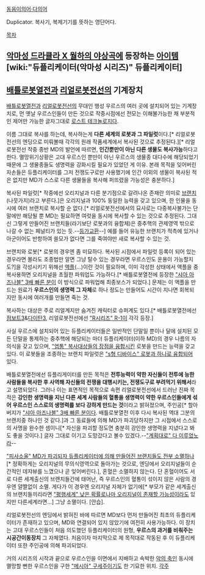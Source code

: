 [[동음이의어·다의어]]

Duplicator. 
복사기, 복제기기를 뜻하는 영단어다.

[[목차]]
 
== [[악마성 드라큘라 X 월하의 야상곡]]에 등장하는 [[아이템]] [wiki:"듀플리케이터(악마성 시리즈)" 듀플리케이터] ==

== [[배틀로봇열전]]과 [[리얼로봇전선]]의 기계장치 ==
[[배틀로봇열전]]과 [[리얼로봇전선]]의 무대인 행성 우르스의 여러 곳에 설치되어 있는 기계장치로, 먼 옛날 우르스인들이 만든 것으로 작중시점에선 전모는 이해불가능한 채 부분적인 제어만 가능한 글자그대로 [[로스트 테크놀로지]]다.

이름 그대로 복사를 하는데, 복사하는게 '''다른 세계의 로봇과 그 파일럿'''이다.[* 리얼로봇전선의 엔딩으로 미뤄볼때 각각의 원래 작품세계에서 복사된 것으로 추정된다.][* 리얼로봇전선 작중 종반 MD의 발언에 따르면, '''인간뿐만이 아닌 다른 생물도 복사가능'''하다고 한다. 멸망위기상황은 고대 우르스인 뿐만이 아닌 우르스의 생물종 대다수에 해당되었기 때문에 그 생물종들도 생명력을 강화시킬 필요가 있었던 게 이유. 본래 목적을 잊어버린 자손들은 듀플리케이터를 그저 전쟁도구로만 사용했기에 인간 이외의 생물이 복사된 적은 없지만 MD가 스스로 다른 생물들을 복사해 퍼뜨렸을 가능성은 충분하다.]

복사된 파일럿[* 작중에선 오리지널과 다른 분기점으로 갈려나온 존재란 의미로 [[브랜치]](나뭇가지)라고 부른다.]은 오리지널과 100% 동일한 능력을 갖고 있으며, 한 인물을 동시에 여러 브랜치로 복사할 순 없다.[* 리얼로봇전선에서의 묘사로는 다중복사불가는 단말에만 해당될 뿐 MD는 필요하면 여럿을 동시에 복사할 수 있는 것으로 추정된다. 그대신 그렇게 만들어진 브랜치들(라기보단 로봇과의 융합체)은 중추핵의 관제영역 밖으로 나갈 수 없는 페널티가 있는 듯.--[[등가교환]]--] 예를 들어 유능한 브랜치가 적측에 있거나 아군이어도 반항하여 쓸모가 없다면 그를 죽여야만 새로 복사할 수 있는 것.

브랜치와 로봇[* 로봇의 경우엔 좀 미묘하다. 복사된 시점에서 파일럿 등록이 되어 있는 경우라면 몰라도 조종법만 알면 그냥 탈수 있는 경우라면 우르스인도 운용이 가능할지도?]을 각성시키기 위해선 [[액플]](...)이란 것이 필요하며, 이미 각성한 상태에서 액플을 중복사용하면 오리지널을 초월한 파워업도 가능하다.[* 배틀로봇열전에 등장한 [["샤아 아즈나블" 3배 빠른 분]]이 이 방식으로 파워업해 최종보스가 되었다.]
문제는 이 액플을 만드는 원료가 '''우르스인의 생명력 그 자체'''로 하나 정도는 만들어도 시간이 지나면 회복되지만 동시에 여러개를 만들면 죽는 것.

복사하는 대상은 주로 리얼계지만 숨겨진 캐릭터로 슈퍼계도 있다.[* 배틀로봇열전에선 [[점보트3]]&[[다이탄3]], 리얼로봇전선에선 [["R시리즈" R-1]]이 각각 등장.]

사실 우르스에 설치되어 있는 듀플리케이터들은 일반적인 단말일 뿐이나 달에 설치된 모든 단말을 통제하는 중추핵에 해당되는 마더 듀플리케이터(이하 MD)의 경우 나름의 자의식을 갖고 있으며, [["엡톰" 복사대상들의 장점을 융합시킨]] 로봇을 만드는 능력을 갖고 있다. 이 로봇들을 조종하는 브랜치 파일럿은 [["s형 디바이스" 로봇과 하나로 융합]]되어 있다.

배틀로봇열전에선 듀플리게이터를 만든 목적은 '''전투능력이 약한 자신들이 전투에 능한 사람들을 복사한 후 사역해 자신들의 전쟁을 대행시키는, 전쟁도구로 부려먹기 위해서'''라고 설명되었다.
그러나 이는 표면적인 목적으로 속편 리얼로봇전선에서 드러난 진짜 목적은 '''강인한 생명력을 지닌 다른 세계 사람들의 혈통을 생명력이 약한 우르스인들에게 섞어 우르스인 스스로의 생명력를 보다 강하게 만드는 것'''이라고 밝혀졌으며, 주인공[* 할아버지가 [["샤아 아즈나블" 3배 빠른 분]]이다. 배틀로봇열전 이후 다시 복사된 역대 그분의 브랜치중 하나인 것 같다.]과 그 동료들에 의해 MD가 파괴당하지만 그 시점에서 스스로의 사명을 완수한 셈이니[* 자신을 파괴할 정도면 충분히 강인한 생명력을 지녔다고 봐도 좋을 것이다.] 글자 그대로 이기고 도망갔다고 볼수 있겠다.--[["계획대로" 다 이루었노라]]--

[["피사소울" MD가 파괴되자 듀플리케이터에 의해 만들어진 브랜치들도 전부 소멸]]하나[* 정확하게는 오리지널의 무의식영역으로 돌아가는 것으로, 엔딩에서 오리지널들이 순간적인 데쟈뷰를 느꼈으나 곧 잊어버린다.], 혼혈은 소멸하지 않는다.
단 혼혈이어도 서로 다른 세계출신의 브랜치들간에 태어난, 즉 우르스인의 혈통이 섞이지 않은 사람의 경우엔 얄짤없이 소멸. 게다가 이 경우엔 오리지널 자체가 없기에[* 부모가 같은 세계출신의 브랜치들끼리라면 [["평행세계" 낮은 확률로나마 오리지널이 존재할 가능성]]이라도 있지만 다른세계라면...] 그냥 소멸이다. [안습].

리얼로봇전선의 엔딩에서 밝혀진 바에 따르면 MD보다 먼저 만들어진 최초의 듀플리케이터가 존재하고 있으며, MD와 연결되어 있지 않았기에 여전히 사용가능하다. 이 장치는 고대 우르스인들이 처음 의도했던 듀플리케이터의 원형, '''우르스의 과거를 비춰주는 시공간이동장치''' 그 자체였다. 처음이자 마지막으로 제 목적대로 작동된 후 이 듀플리케이터 또한 주인공에 의해 파괴되었다.

거의 시리즈의 시작과 끝으로 우르스인을 이면에서 지배하고 속박한 [[악의 축]]인 동시에 멸망할 뻔한 우르스인을 구한 [["메시아" 구세주]]이기도 한 기묘한 위치.
[[각주]]
